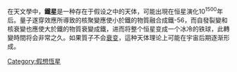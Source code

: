 {{expand|time=2017-04-15T03:22:08+00:00}}
{{unreferenced|time=2017-04-15T03:22:08+00:00}}
在天文學中，'''鐵星'''是一种存在于假设之中的天体，可能出現在恒星演化10<sup>1500</sup>年后。量子遂穿效應所導致的核聚變應使小於鐵的物質融合成鐵-56，而自發裂變和核衰變也應使大於鐵的物質衰變成鐵，进而将整个恒星变成一个冰冷的铁球，此轉變時間将会非常之久。如果質子不会[[质子衰变|衰变]]，這种天体理论上可能在宇宙后期逐渐形成。

{{恆星|state=collapsed}}

[[Category:假想恆星|Category:假想恆星]]
